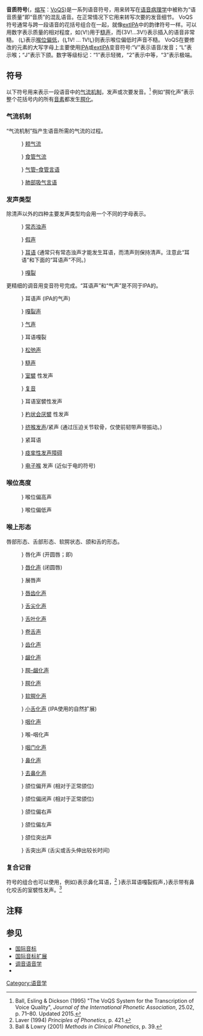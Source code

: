 '''音质符号'''({{lang-en|'''Vo'''ice '''Q'''uality '''S'''ymbols}}，[[缩写|缩写]]：[[VoQS|VoQS]])是一系列语音符号，用来转写在[[语音病理学|语音病理学]]中被称为“语音质量”即“音质”的混乱语音。在正常情况下它用来转写次要的发音细节。
VoQS符号通常与跨一段语音的花括号组合在一起，就像[[extIPA|extIPA]]中的韵律符号一样。可以用数字表示质量的相对程度，如⟨V!⟩用于[[糙声|糙声]]，而{3V!...3V!}表示插入的语音非常糙。 ⟨L̞⟩表示[[喉位偏低|喉位偏低]]，{L̞1V! ... 1V!L̞}则表示喉位偏低时声音不糙。
VoQS在要修改的元素的大写字母上主要使用[[IPA|IPA]]或[[extIPA|extIPA]]变音符号:“V”表示语音/发音；“L”表示喉；“J”表示下颌。数字等级标记：“1”表示轻微，“2”表示中等，“3”表示极端。

==符号==
以下符号用来表示一段语音中的[[气流机制|气流机制]]，发声或次要发音。<ref>Ball, Esling & Dickson (1995) "The VoQS System for the Transcription of Voice Quality", ''Journal of the International Phonetic Association'', 25.02, p. 71–80. Updated 2015.</ref> 例如“腭化声”表示整个花括号内的所有[[音素|音素]]都发生[[腭化|腭化]]。
===气流机制===
“气流机制”指产生语音所需的气流的过程。
:{{IPA|{ↀ}}} [[颊气流|颊气流]]
:{{IPA|{Œ}}} [[食管气流|食管气流]]
:{{IPA|{Ю}}} [[气管–食管言语|气管–食管言语]]
:{{IPA|{↓}}} [[肺部吸气言语|肺部吸气言语]]
===发声类型===
除清声以外的四种主要发声类型均会用一个不同的字母表示。
:{{IPA|{V}}} [[常态浊声|常态浊声]] 
:{{IPA|{F}}} [[假声|假声]]
:{{IPA|{W}}} [[耳语|耳语]] (通常只有常态浊声才能发生耳语，而清声则保持清声。注意此“耳语”和下面的“耳语声”不同。)
:{{IPA|{C}}} [[嘎裂|嘎裂]]
更精细的调音用变音符号完成。“耳语声”和“气声”是不同于IPA的。
:{{IPA|{Ṿ}}} 耳语声 (IPA的气声)
:{{IPA|{V̰}}} [[嘎裂声|嘎裂声]]
:{{IPA|{V̤}}} [[气声|气声]]
:{{IPA|{C̣}}} 耳语嘎裂
:{{IPA|{V͉}}} [[松弛声|松弛声]]
:{{IPA|{V!}}} [[糙声|糙声]] 
:{{IPA|{V‼}}} [[室襞性发声|室襞]] 性发声
:{{IPA|{V̬‼}}} [[复音|复音]] 
:{{IPA|{Ṿ‼}}} 耳语室襞性发声
:{{IPA|{V<sup>Ꜳ</sup>}}} [[杓状会厌襞|杓状会厌襞]] 性发声
:{{IPA|{V͈}}} [[挤喉发声|挤喉发声]]/紧声 (通过压迫关节软骨，仅使前韧带声带振动。)
:{{IPA|{W͈}}} 紧耳语
:{{IPA|{ꟿ}}} [[痉挛性发声障碍|痉挛性发声障碍]]
:{{IPA|{И}}} [[电子喉|电子喉]] 发声 (近似于电的符号)

===喉位高度===
:{{IPA|{L̝}}} 喉位偏高声
:{{IPA|{L̞}}} 喉位偏低声
===喉上形态===
唇部形态、舌部形态、软腭状态、颌和舌的形态。
:{{IPA|{Vꟹ}}} 唇化声 (开圆唇；即{{IPA|[◌ʷ̜]}})
:{{IPA|{Vʷ}}} [[唇化声|唇化声]] (闭圆唇)
:{{IPA|{V͍}}} 展唇声 
:{{IPA|{Vᶹ}}} [[唇齿音|唇齿化声]]
:{{IPA|{V̺}}} [[舌尖音|舌尖化声]]
:{{IPA|{V̻}}} [[舌叶音|舌叶化声]]
:{{IPA|{V˞}}} [[卷舌音|卷舌声]]
:{{IPA|{V̪}}} [[齿音|齿化声]] 
:{{IPA|{V͇}}} [[龈音|龈化声]] 
:{{IPA|{V͇ʲ}}} [[龈腭音|腭–龈化声]]
:{{IPA|{Vʲ}}} [[腭化|腭化声]]
:{{IPA|{Vˠ}}} [[软腭化|软腭化声]]
:{{IPA|{Vʶ}}} [[小舌化|小舌化声]] (IPA使用的自然扩展)
:{{IPA|{Vˤ}}} [[咽化声|咽化声]] 
:{{IPA|{V̙ˤ}}} 喉–咽化声 
:{{IPA|{Vꟸ}}} [[咽门|咽门化声]] 

:{{IPA|{Ṽ}}} [[鼻化|鼻化声]]
:{{IPA|{V͊}}} [[去鼻化|去鼻化声]]

:{{IPA|{J̞}}} 颌位偏开声 (相对于正常颌位)
:{{IPA|{J̝}}} 颌位偏闭声 (相对于正常颌位)
:{{IPA|{J͔}}} 颌位偏右声 
:{{IPA|{J͕}}} 颌位偏左声 
:{{IPA|{J̟}}} 颌位突出声 
:{{IPA|{Θ}}} 舌突出声 (舌尖或舌头伸出较长时间)
===复合记音===
符号的组合也可以使用，例如{{IPA|{Ṿ̃}}}表示鼻化耳语，<ref>Laver (1994) ''Principles of Phonetics'', p. 421.</ref> {{IPA|{WF̰}}}表示耳语嘎裂假声，{{IPA|{V͋‼}}}表示带有鼻化咬舌的室襞性发声。<ref>Ball & Lowry (2001) ''Methods in Clinical Phonetics'', p. 39.</ref>

==注释==
{{Reflist}}

==参见==
* [[国际音标|国际音标]]
* [[国际音标扩展|国际音标扩展]]
* [[调音语音学|调音语音学]]
* {{tsl|en|Index of phonetics articles|语音学条目索引}}
{{IPA navigation}}
[[Category:语音学|Category:语音学]]